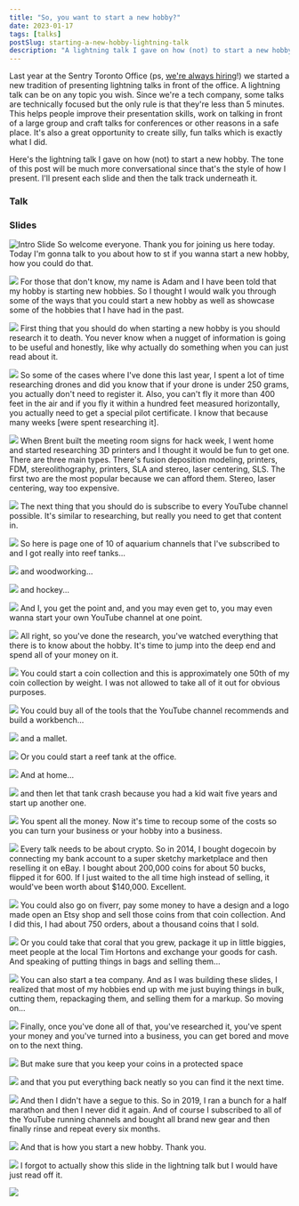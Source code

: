 ```yaml
---
title: "So, you want to start a new hobby?"
date: 2023-01-17
tags: [talks]
postSlug: starting-a-new-hobby-lightning-talk
description: "A lightning talk I gave on how (not) to start a new hobby."
---
```



Last year at the Sentry Toronto Office (ps, [we're always hiring](https://sentry.io/careers/)!) we started a new tradition of presenting lightning talks in front of the office. A lightning talk can be on any topic you wish. Since we're a tech company, some talks are technically focused but the only rule is that they're less than 5 minutes. This helps people improve their presentation skills, work on talking in front of a large group and craft talks for conferences or other reasons in a safe place. It's also a great opportunity to create silly, fun talks which is exactly what I did.

Here's the lightning talk I gave on how (not) to start a new hobby. The tone of this post will be much more conversational since that's the style of how I present. I'll present each slide and then the talk track underneath it.

### Talk

<YouTube id="TDsCMTRlhvI" />

### Slides

![Intro Slide](./slide-1.png)
So welcome everyone. Thank you for joining us here today. Today I'm gonna talk to you about how to st if you wanna start a new hobby, how you could do that.

![](./slide-2.png)
For those that don't know, my name is Adam and I have been told that my hobby is starting new hobbies.
So I thought I would walk you through some of the ways that you could start a new hobby as well as showcase some of the hobbies that I have had in the past.

![](./slide-3.png)
First thing that you should do when starting a new hobby is you should research it to death. You never know when a nugget of information is going to be useful and honestly, like why actually do something when you can just read about it.

![](./slide-4.png)
So some of the cases where I've done this last year, I spent a lot of time researching drones and did you know that if your drone is under 250 grams, you actually don't need to register it. Also, you can't fly it more than 400 feet in the air and if you fly it within a hundred feet measured horizontally, you actually need to get a special pilot certificate. I know that because many weeks [were spent researching it].

![](./slide-5.png)
When Brent built the meeting room signs for hack week, I went home and started researching 3D printers and I thought it would be fun to get one. There are three main types. There's fusion deposition modeling, printers, FDM, stereolithography, printers, SLA and stereo, laser centering, SLS. The first two are the most popular because we can afford them. Stereo, laser centering, way too expensive.

![](./slide-6.png)
The next thing that you should do is subscribe to every YouTube channel possible. It's similar to researching, but really you need to get that content in.

![](./slide-7.png)
So here is page one of 10 of aquarium channels that I've subscribed to and I got really into reef tanks...

![](./slide-8.png)
and woodworking...

![](./slide-9.png)
and hockey...

![](./slide-10.png)
And I, you get the point and, and you may even get to, you may even wanna start your own YouTube channel at one point.

![](./slide-12.png)
All right, so you've done the research, you've watched everything that there is to know about the hobby. It's time to jump into the deep end and spend all of your money on it.

![](./slide-13.png)
You could start a coin collection and this is approximately one 50th of my coin collection by weight. I was not allowed to take all of it out for obvious purposes.

![](./slide-14.png)
You could buy all of the tools that the YouTube channel recommends and build a workbench...

![](./slide-15.png)
and a mallet.

![](./slide-16.png)
Or you could start a reef tank at the office.

![](./slide-17.png)
And at home...

![](./slide-18.png)
and then let that tank crash because you had a kid wait five years and start up another one.

![](./slide-19.png)
You spent all the money. Now it's time to recoup some of the costs so you can turn your business or your hobby into a business.

![](./slide-20.png)
Every talk needs to be about crypto. So in 2014, I bought dogecoin by connecting my bank account to a super sketchy marketplace and then reselling it on eBay. I bought about 200,000 coins for about 50 bucks, flipped it for 600. If I just waited to the all time high instead of selling, it would've been worth about $140,000. Excellent.

![](./slide-21.png)
You could also go on fiverr, pay some money to have a design and a logo made open an Etsy shop and sell those coins from that coin collection. And I did this, I had about 750 orders, about a thousand coins that I sold.

![](./slide-22.png)
Or you could take that coral that you grew, package it up in little biggies, meet people at the local Tim Hortons and exchange your goods for cash. And speaking of putting things in bags and selling them...

![](./slide-23.png)
You can also start a tea company. And as I was building these slides, I realized that most of my hobbies end up with me just buying things in bulk, cutting them, repackaging them, and selling them for a markup. So moving on...

![](./slide-24.png)
Finally, once you've done all of that, you've researched it, you've spent your money and you've turned into a business, you can get bored and move on to the next thing.

![](./slide-25.png)
But make sure that you keep your coins in a protected space

![](./slide-26.png)
and that you put everything back neatly so you can find it the next time.

![](./slide-27.png)
And then I didn't have a segue to this. So in 2019, I ran a bunch for a half marathon and then I never did it again. And of course I subscribed to all of the YouTube running channels and bought all brand new gear and then finally rinse and repeat every six months.

![](./slide-28.png)
And that is how you start a new hobby. Thank you.

![](./slide-30.png)
I forgot to actually show this slide in the lightning talk but I would have just read off it.

![](./slide-31.png)
